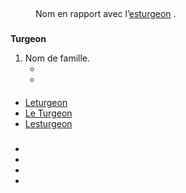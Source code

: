 == {{langue|fr}} ==

=== {{S|étymologie}} ===
: Nom en rapport avec l’[[esturgeon]] {{R:Tosti|Turgeon}}.

=== {{S|nom de famille|fr}} ===
'''Turgeon''' {{pron|tyʁ.ʒɔ̃|fr}}
# Nom de famille.
#* {{exemple|Monsieur '''Turgeon''', un de ses voisins, l’aperçut.|source={{w|Yves Beauchemin}}, ''La serveuse du café Cherrier'', les éditions Michel Brûlé, 2011, page 26|lang=fr}}
#* {{exemple|lang=fr}}

==== {{S|apparentés}} ====
* [[Leturgeon]]
* [[Le Turgeon]]
* [[Lesturgeon]]

==== {{S|traductions}} ====
{{trad-début}}
{{trad-fin}}

=== {{S|anagrammes}} ===
{{voir anagrammes|fr}}

=== {{S|références}} ===
<references/>

=== {{S|voir aussi}} ===
* {{WP}}
* {{Géopatro}}
* {{Familienaam}}
* {{Nomdefamille.eu}}
